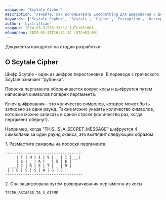 ```yaml
---
название: 'Scytale Cipher'
description: 'Узнайте, как использовать Encodething для шифрования и дешифрования Scytale Cipher'
keywords: ['Scytale Cipher', 'Scytale', 'Cipher', 'Encryption', 'Decryption', 'Encodething'].
author: 'Lystrillian'
создано: 2024-03-31T16:31:12 (UTC+03:00)
обновлено: 2024-03-31T16:31:14 (UTC+03:00)
---
```


<Callout type="warning">
  Документы находятся на стадии разработки
</Callout>

## О Scytale Cipher

Шифр Scytale - один из шифров перестановки. В переводе с греческого Scytale означает "дубинка".

Полоска пергамента оборачивается вокруг косы и шифруется путем написания символов поперек пергамента.

Ключ шифрования - это количество символов, которое может быть записано за один раунд. Также можно указать количество символов, которые можно записать в одной строке (количество раз, когда пергамент обернут).

Например, когда "THIS\_IS\_A\_SECRET\_MESSAGE" шифруется 4 символами за один раунд скайса, это выглядит следующим образом.

1\. Разместите символы на полоске пергамента.

```
-----------------------------------
     | T | H | I | S | _ | I |___|
     | S | _ | A | _ | S | E |
  ___| C | R | E | T | _ | M |
 | | E | S | S | A | G | E |
-----------------------------------
```

2\. Она зашифрована путем разворачивания пергамента из косы.

```
TSCEH_RSIAESS_TA_S_GIEME
```

